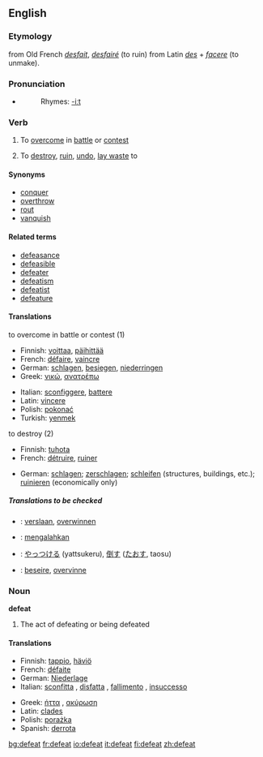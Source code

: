 ==English==

===Etymology===
from Old French ''[[desfait]]'', ''[[desfairé]]'' (to ruin) from Latin ''[[des]]'' + ''[[facere]]'' (to unmake).

===Pronunciation===
*{{IPA|/dɪ'fiːt/}}
*:Rhymes: [[Rhymes:English:-iːt|-iːt]]

===Verb===
{{en-verb}}

# {{transitive}} To [[overcome]] in [[battle]] or [[contest]]
# {{transitive}} To [[destroy]], [[ruin]], [[undo]], [[lay waste]] to

====Synonyms====
*[[conquer]]
*[[overthrow]]
*[[rout]]
*[[vanquish]]

====Related terms====
*[[defeasance]]
*[[defeasible]]
*[[defeater]]
*[[defeatism]]
*[[defeatist]]
*[[defeature]]

====Translations====
;to overcome in battle or contest (1)
{{top}}
*Finnish: [[voittaa]], [[päihittää]]
*French: [[défaire]], [[vaincre]]
*German: [[schlagen]], [[besiegen]], [[niederringen]]
*Greek: [[νικώ]], [[ανατρέπω]]
{{mid}}
*Italian: [[sconfiggere]], [[battere]]
*Latin: [[vincere]]
*Polish: [[pokonać]]
*Turkish: [[yenmek]]
{{bottom}}

;to destroy (2)
{{top}}
*Finnish: [[tuhota]]
*French: [[détruire]], [[ruiner]]
{{mid}}
*German: [[schlagen]]; [[zerschlagen]]; [[schleifen]] (structures, buildings, etc.); [[ruinieren]] (economically only)
{{bottom}}

=====Translations to be checked=====
{{checktrans}}
{{top}}
*{{ttbc|Dutch}}: [[verslaan]], [[overwinnen]]
*{{ttbc|Indonesian}}: [[mengalahkan]]
{{mid}}
*{{ttbc|Japanese}}: [[やっつける]] (yattsukeru), [[倒す]] ([[たおす]], taosu)
*{{ttbc|Norwegian}}: [[beseire]], [[overvinne]]
{{bottom}}

===Noun===
'''defeat'''

# The act of defeating or being defeated

====Translations====
{{top}}
*Finnish: [[tappio]], [[häviö]]
*French: [[défaite]] {{f}}
*German: [[Niederlage]] {{f}}
*Italian: [[sconfitta]] {{f}}, [[disfatta]] {{f}}, [[fallimento]] {{m}}, [[insuccesso]] {{m}}
{{mid}}
*Greek: [[ήττα]] {{f}}, [[ακύρωση]] {{f}}
*Latin: [[clades]] {{f}}
*Polish: [[porażka]] {{f}}
*Spanish: [[derrota]] {{f}}
{{bottom}}

[[bg:defeat]]
[[fr:defeat]]
[[io:defeat]]
[[it:defeat]]
[[fi:defeat]]
[[zh:defeat]]